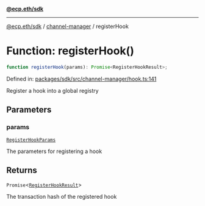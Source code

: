 [**@ecp.eth/sdk**](../../index.mdx)

***

[@ecp.eth/sdk](/sdk-reference/index.mdx) / [channel-manager](/sdk-reference/channel-manager/index.mdx) / registerHook

# Function: registerHook()

```ts
function registerHook(params): Promise<RegisterHookResult>;
```

Defined in: [packages/sdk/src/channel-manager/hook.ts:141](https://github.com/ecp-eth/comments-monorepo/blob/main/packages/sdk/src/channel-manager/hook.ts#L141)

Register a hook into a global registry

## Parameters

### params

[`RegisterHookParams`](/sdk-reference/channel-manager/type-aliases/RegisterHookParams.mdx)

The parameters for registering a hook

## Returns

`Promise`\<[`RegisterHookResult`](/sdk-reference/channel-manager/type-aliases/RegisterHookResult.mdx)\>

The transaction hash of the registered hook
